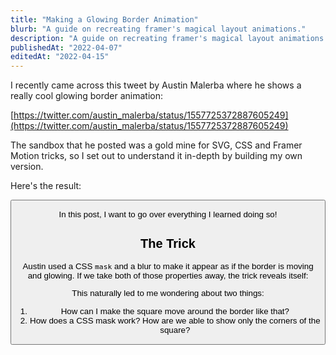 ```yaml
---
title: "Making a Glowing Border Animation"
blurb: "A guide on recreating framer's magical layout animations."
description: "A guide on recreating framer's magical layout animations."
publishedAt: "2022-04-07"
editedAt: "2022-04-15"
---
```



I recently came across this tweet by Austin Malerba where he shows a really cool glowing border animation:

[https://twitter.com/austin_malerba/status/1557725372887605249](https://twitter.com/austin_malerba/status/1557725372887605249)

The sandbox that he posted was a gold mine for SVG, CSS and Framer Motion tricks, so I set out to understand it in-depth by building my own version.

Here's the result:

<Button />

In this post, I want to go over everything I learned doing so!

## The Trick

Austin used a CSS `mask` and a blur to make it appear as if the border is moving and glowing. If we take both of those properties away, the trick reveals itself:

<WithoutMaskAndBlur />

This naturally led to me wondering about two things:

1. How can I make the square move around the border like that?
2. How does a CSS mask work? How are we able to show only the corners of the square?
